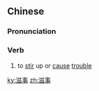 ==Chinese==
{{zh-forms}}

===Pronunciation===
{{zh-pron
|m=zīshì
|c=zi1 si6
|mn=qz:chir-sīr/xm,zz:chu-sū
|ma=Zh-zishì.ogg
|cat=v
}}

===Verb===
{{zh-verb}}

# to [[stir]] up or [[cause]] [[trouble]]

[[ky:滋事]]
[[zh:滋事]]